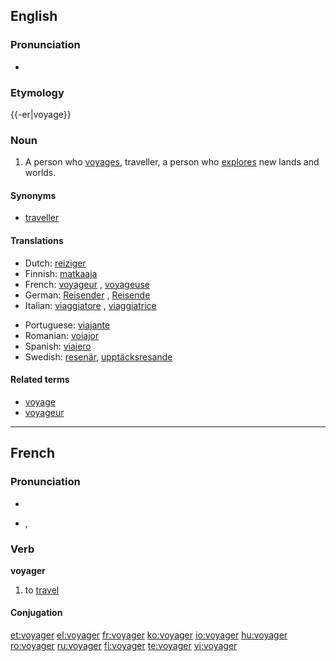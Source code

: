 {{wikipedia|dab=voyager}}
==English==

===Pronunciation===
* {{audio|en-us-voyager.ogg|Audio (US)}}

===Etymology===
{{-er|voyage}}

===Noun===
{{en-noun}}

# A person who [[voyage]]s, traveller, a person who [[explore]]s new lands and worlds.

====Synonyms====
* [[traveller]]

====Translations====
{{trans-top|a person who voyages}}
* Dutch: [[reiziger]] {{m}}
* Finnish: [[matkaaja]]
* French: [[voyageur]] {{m}}, [[voyageuse]] {{f}}
* German: [[Reisender]] {{m}}, [[Reisende]] {{f}}
* Italian: [[viaggiatore]] {{m}}, [[viaggiatrice]] {{f}}
{{trans-mid}}
* Portuguese: [[viajante]] {{n}}
* Romanian: [[voiajor]]
* Spanish: [[viajero]]
* Swedish: [[resenär]], [[upptäcksresande]]
{{trans-bottom}}

====Related terms====
* [[voyage]]
* [[voyageur]]

----

==French==

===Pronunciation===
* {{audio|Fr-voyager.ogg|audio}}
* {{IPA|/vwa.ja.ʒe/}}, {{SAMPA|/vwa.ja.Ze/}}

===Verb===
'''voyager'''

# to [[travel]]

====Conjugation====
{{fr-conj-ger|voya|avoir}}

[[et:voyager]]
[[el:voyager]]
[[fr:voyager]]
[[ko:voyager]]
[[io:voyager]]
[[hu:voyager]]
[[ro:voyager]]
[[ru:voyager]]
[[fi:voyager]]
[[te:voyager]]
[[vi:voyager]]